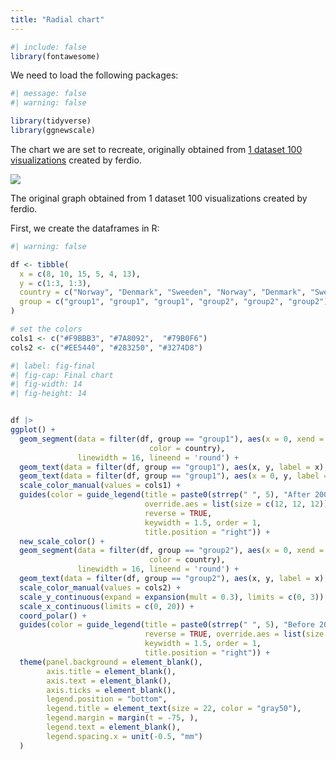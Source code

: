 ```yaml
---
title: "Radial chart"
---
```


```r
#| include: false
library(fontawesome)
```


We need to load the following packages:

```r
#| message: false
#| warning: false

library(tidyverse)
library(ggnewscale)
```


The chart we are set to recreate, originally obtained from [1 dataset 100 visualizations](https://100.datavizproject.com/data-type/viz79/) created by ferdio.


::: {#fig-ourworldindata}
[![](img/original_radial.png)](https://100.datavizproject.com/data-type/viz79/)

The original graph obtained from 1 dataset 100 visualizations created by ferdio.
:::



First, we create the dataframes in R:

```r
#| warning: false

df <- tibble(
  x = c(8, 10, 15, 5, 4, 13),
  y = c(1:3, 1:3),
  country = c("Norway", "Denmark", "Sweeden", "Norway", "Denmark", "Sweeden"),
  group = c("group1", "group1", "group1", "group2", "group2", "group2")
)

# set the colors
cols1 <- c("#F9BBB3", "#7A8092",  "#79B0F6")
cols2 <- c("#EE5440", "#283250", "#3274D8")

```





```r
#| label: fig-final
#| fig-cap: Final chart
#| fig-width: 14
#| fig-height: 14


df |> 
ggplot() +
  geom_segment(data = filter(df, group == "group1"), aes(x = 0, xend = x, y = y, yend = y, 
                               color = country), 
               linewidth = 16, lineend = 'round') +
  geom_text(data = filter(df, group == "group1"), aes(x, y, label = x), color = "white", size = 8) +
  geom_text(data = filter(df, group == "group1"), aes(x = 0, y, label = country), size = 8, hjust = 1.4) +
  scale_color_manual(values = cols1) +
  guides(color = guide_legend(title = paste0(strrep(" ", 5), "After 2004"),
                              override.aes = list(size = c(12, 12, 12)),
                              reverse = TRUE,
                              keywidth = 1.5, order = 1,
                              title.position = "right")) +
  new_scale_color() +
  geom_segment(data = filter(df, group == "group2"), aes(x = 0, xend = x, y = y, yend = y, 
                               color = country),
               linewidth = 16, lineend = 'round') +
  geom_text(data = filter(df, group == "group2"), aes(x, y, label = x), color = "white", size = 8) +
  scale_color_manual(values = cols2) +
  scale_y_continuous(expand = expansion(mult = 0.3), limits = c(0, 3)) +
  scale_x_continuous(limits = c(0, 20)) +
  coord_polar() +
  guides(color = guide_legend(title = paste0(strrep(" ", 5), "Before 2004", strrep(" ", 15)),
                              reverse = TRUE, override.aes = list(size = c(12, 12, 12)),
                              keywidth = 1.5, order = 1,
                              title.position = "right")) +
  theme(panel.background = element_blank(),
        axis.title = element_blank(),
        axis.text = element_blank(),
        axis.ticks = element_blank(),
        legend.position = "bottom",
        legend.title = element_text(size = 22, color = "gray50"),
        legend.margin = margin(t = -75, ),
        legend.text = element_blank(),
        legend.spacing.x = unit(-0.5, "mm")
  )
```
